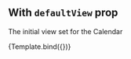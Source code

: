 

<Meta title="Core/Default view" component={Calendar} />


## With `defaultView` prop

The initial view set for the Calendar

<Canvas>
  <Story
    name="Default view"
    args={{
      defaultView: 'week',
      events,
    }}
    parameters={{
      controls: { disable: true },
    }}
  >
    {Template.bind({})}
  </Story>
</Canvas>
